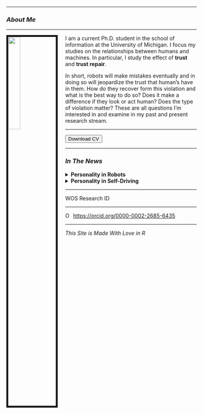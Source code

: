 <link rel="stylesheet" href="styles.css" type="text/css">

<link rel="stylesheet" href="https://cdnjs.cloudflare.com/ajax/libs/font-awesome/4.7.0/css/font-awesome.min.css">


---

### *About Me* 

---

<img src="images/Self.jpg" style="width:25%; border:5px solid; margin-right: 20px" align="left">


I am a current Ph.D. student in the school of information at the University of Michigan. I focus my studies on the relationships between humans and machines. In particular, I study the effect of **trust** and **trust repair**. 

In short, robots will make mistakes eventually and in doing so will jeopardize the trust that human's have in them. How do they recover form this violation and what is the best way to do so? Does it make a difference if they look or act human? Does the type of violation matter? These are all questions I'm interested in and examine in my past and present research stream.

---

<button onclick="window.location.href = 'Files/CV.pdf';" class="btn btn-primary"><i class="fa fa-download"></i> Download CV </button> 

---

### *In The News*

<details>
    <summary>**Personality in Robots**</summary>

*Venture Beat*

- Study flaws might be obscuring the role of personality in human-robot interactions
- <https://venturebeat.com/2020/08/18/study-flaws-might-be-obscuring-the-role-of-personality-in-human-robot-interactions/>*

</details>

<details>
  <summary>**Personality in Self-Driving**</summary>

*CNET*

- Turns out humans want self-driving cars to possess a personality
- <https://www.cnet.com/roadshow/news/self-driving-cars-human-personality/>*


*The Media Hq*

- What individuals want in an automated car
- <https://themediahq.com/what-individuals-want-in-an-automated-car/>*


*Scienceblog*

- What Humans Want In An Automated Car
- <https://scienceblog.com/511942/what-humans-want-in-an-automated-car/>*


*Techcentury*

- UM study finds what people want in an autonomous car
- <https://www.techcentury.com/2019/11/08/um-study-finds-what-people-want-in-an-autonomous-car/>


*Techxplore*

- What humans want in an automated car
- <https://techxplore.com/news/2019-11-humans-automated-car.html>


*Small Tech News*

- New research suggests people may want self-driving cars to show personality
- <https://www.smalltechnews.com/archives/9017>



*Mirage News*

- What humans want in an automated car
- <https://www.miragenews.com/what-humans-want-in-an-automated-car/>


*Abudhabi News*

- Turns out humans want self-driving cars to possess a personality
- <https://abudhabi-news.com/English/6847312/Turns-out-humans-want-self-driving-cars-to-possess-a-personality---Roadshow>


*Pressfrom.info <http://ressfrom.info>*

- Turns out humans want self-driving cars to possess a personality
- <https://pressfrom.info/ca/autos/news/-179816-turns-out-humans-want-self-driving-cars-to-possess-a-personality.html>

</details>

---

<div><span id="badgeCont146"><script type="text/javascript" src="https://publons.com/mashlets?el=badgeCont146&rid=AAL-3929-2021&size=small"></script></span> WOS Research ID<div>

---

<div itemscope itemtype="https://schema.org/Person"><a itemprop="sameAs" content="https://orcid.org/0000-0002-2685-6435" href="https://orcid.org/0000-0002-2685-6435" target="orcid.widget" rel="me noopener noreferrer" style="vertical-align:top;"><img src="https://orcid.org/sites/default/files/images/orcid_16x16.png" style="width:1em;margin-right:.5em;" alt="ORCID iD icon">https://orcid.org/0000-0002-2685-6435</a></div>

---

*This Site is Made With Love in R*



